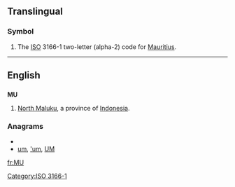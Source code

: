 ==Translingual==
===Symbol===
{{infl|mul|symbol}}
# The [[ISO]] 3166-1 two-letter (alpha-2) code for [[Mauritius]].

[[Category:ISO 3166-1]]
----
==English==
==={{abbreviation}}===
'''MU'''
#[[North Maluku]], a province of [[Indonesia]].

===Anagrams===
* {{alphagram|mu}}
* [[um#English|um]], [['um#English|'um]], [[UM#English|UM]]


[[fr:MU]]